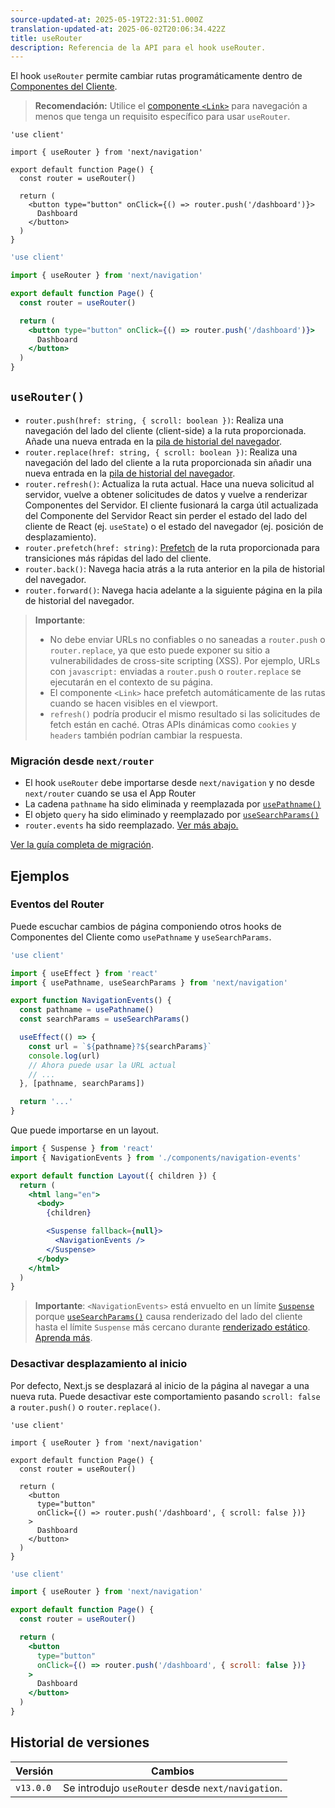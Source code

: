 ```yaml
---
source-updated-at: 2025-05-19T22:31:51.000Z
translation-updated-at: 2025-06-02T20:06:34.422Z
title: useRouter
description: Referencia de la API para el hook useRouter.
---
```


El hook `useRouter` permite cambiar rutas programáticamente dentro de [Componentes del Cliente](/docs/app/getting-started/server-and-client-components).

> **Recomendación:** Utilice el [componente `<Link>`](/docs/app/building-your-application/routing/linking-and-navigating#link-component) para navegación a menos que tenga un requisito específico para usar `useRouter`.

```tsx filename="app/example-client-component.tsx" switcher
'use client'

import { useRouter } from 'next/navigation'

export default function Page() {
  const router = useRouter()

  return (
    <button type="button" onClick={() => router.push('/dashboard')}>
      Dashboard
    </button>
  )
}
```

```jsx filename="app/example-client-component.js" switcher
'use client'

import { useRouter } from 'next/navigation'

export default function Page() {
  const router = useRouter()

  return (
    <button type="button" onClick={() => router.push('/dashboard')}>
      Dashboard
    </button>
  )
}
```

## `useRouter()`

- `router.push(href: string, { scroll: boolean })`: Realiza una navegación del lado del cliente (client-side) a la ruta proporcionada. Añade una nueva entrada en la [pila de historial del navegador](https://developer.mozilla.org/docs/Web/API/History_API).
- `router.replace(href: string, { scroll: boolean })`: Realiza una navegación del lado del cliente a la ruta proporcionada sin añadir una nueva entrada en la [pila de historial del navegador](https://developer.mozilla.org/docs/Web/API/History_API).
- `router.refresh()`: Actualiza la ruta actual. Hace una nueva solicitud al servidor, vuelve a obtener solicitudes de datos y vuelve a renderizar Componentes del Servidor. El cliente fusionará la carga útil actualizada del Componente del Servidor React sin perder el estado del lado del cliente de React (ej. `useState`) o el estado del navegador (ej. posición de desplazamiento).
- `router.prefetch(href: string)`: [Prefetch](/docs/app/building-your-application/routing/linking-and-navigating#2-prefetching) de la ruta proporcionada para transiciones más rápidas del lado del cliente.
- `router.back()`: Navega hacia atrás a la ruta anterior en la pila de historial del navegador.
- `router.forward()`: Navega hacia adelante a la siguiente página en la pila de historial del navegador.

> **Importante**:
>
> - No debe enviar URLs no confiables o no saneadas a `router.push` o `router.replace`, ya que esto puede exponer su sitio a vulnerabilidades de cross-site scripting (XSS). Por ejemplo, URLs con `javascript:` enviadas a `router.push` o `router.replace` se ejecutarán en el contexto de su página.
> - El componente `<Link>` hace prefetch automáticamente de las rutas cuando se hacen visibles en el viewport.
> - `refresh()` podría producir el mismo resultado si las solicitudes de fetch están en caché. Otras APIs dinámicas como `cookies` y `headers` también podrían cambiar la respuesta.

### Migración desde `next/router`

- El hook `useRouter` debe importarse desde `next/navigation` y no desde `next/router` cuando se usa el App Router
- La cadena `pathname` ha sido eliminada y reemplazada por [`usePathname()`](/docs/app/api-reference/functions/use-pathname)
- El objeto `query` ha sido eliminado y reemplazado por [`useSearchParams()`](/docs/app/api-reference/functions/use-search-params)
- `router.events` ha sido reemplazado. [Ver más abajo.](#router-events)

[Ver la guía completa de migración](/docs/app/guides/migrating/app-router-migration).

## Ejemplos

### Eventos del Router

Puede escuchar cambios de página componiendo otros hooks de Componentes del Cliente como `usePathname` y `useSearchParams`.

```jsx filename="app/components/navigation-events.js"
'use client'

import { useEffect } from 'react'
import { usePathname, useSearchParams } from 'next/navigation'

export function NavigationEvents() {
  const pathname = usePathname()
  const searchParams = useSearchParams()

  useEffect(() => {
    const url = `${pathname}?${searchParams}`
    console.log(url)
    // Ahora puede usar la URL actual
    // ...
  }, [pathname, searchParams])

  return '...'
}
```

Que puede importarse en un layout.

```jsx filename="app/layout.js" highlight={2,10-12}
import { Suspense } from 'react'
import { NavigationEvents } from './components/navigation-events'

export default function Layout({ children }) {
  return (
    <html lang="en">
      <body>
        {children}

        <Suspense fallback={null}>
          <NavigationEvents />
        </Suspense>
      </body>
    </html>
  )
}
```

> **Importante**: `<NavigationEvents>` está envuelto en un límite [`Suspense`](/docs/app/building-your-application/routing/loading-ui-and-streaming#example) porque [`useSearchParams()`](/docs/app/api-reference/functions/use-search-params) causa renderizado del lado del cliente hasta el límite `Suspense` más cercano durante [renderizado estático](/docs/app/getting-started/partial-prerendering#static-rendering). [Aprenda más](/docs/app/api-reference/functions/use-search-params#behavior).

### Desactivar desplazamiento al inicio

Por defecto, Next.js se desplazará al inicio de la página al navegar a una nueva ruta. Puede desactivar este comportamiento pasando `scroll: false` a `router.push()` o `router.replace()`.

```tsx filename="app/example-client-component.tsx" switcher
'use client'

import { useRouter } from 'next/navigation'

export default function Page() {
  const router = useRouter()

  return (
    <button
      type="button"
      onClick={() => router.push('/dashboard', { scroll: false })}
    >
      Dashboard
    </button>
  )
}
```

```jsx filename="app/example-client-component.jsx" switcher
'use client'

import { useRouter } from 'next/navigation'

export default function Page() {
  const router = useRouter()

  return (
    <button
      type="button"
      onClick={() => router.push('/dashboard', { scroll: false })}
    >
      Dashboard
    </button>
  )
}
```

## Historial de versiones

| Versión   | Cambios                                        |
| --------- | ---------------------------------------------- |
| `v13.0.0` | Se introdujo `useRouter` desde `next/navigation`. |